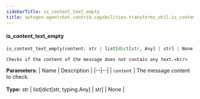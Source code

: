 ```yaml
---
sidebarTitle: is_content_text_empty
title: autogen.agentchat.contrib.capabilities.transforms_util.is_content_text_empty
---
```


<code class="doc-symbol doc-symbol-heading doc-symbol-function"></code>
#### is_content_text_empty

```python
is_content_text_empty(content: str | list[dict[str, Any] | str] | None) -> bool
```

    Checks if the content of the message does not contain any text.<br/>

<b>Parameters:</b>
| Name | Description |
|--|--|
| `content` | The message content to check.<br/><br/>**Type:** str \| list[dict[str, typing.Any] \| str] \| None |

<br />
